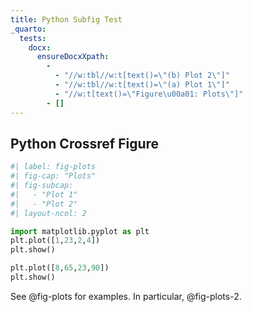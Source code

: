 ```yaml
---
title: Python Subfig Test
_quarto:
  tests:
    docx:
      ensureDocxXpath:
        - 
          - "//w:tbl//w:t[text()=\"(b) Plot 2\"]"
          - "//w:tbl//w:t[text()=\"(a) Plot 1\"]"
          - "//w:t[text()=\"Figure\u00a01: Plots\"]"
        - []
---
```


## Python Crossref Figure

```python
#| label: fig-plots
#| fig-cap: "Plots" 
#| fig-subcap:
#|   - "Plot 1"
#|   - "Plot 2" 
#| layout-ncol: 2

import matplotlib.pyplot as plt
plt.plot([1,23,2,4])
plt.show()

plt.plot([8,65,23,90])
plt.show()
```

See @fig-plots for examples. In particular, @fig-plots-2.